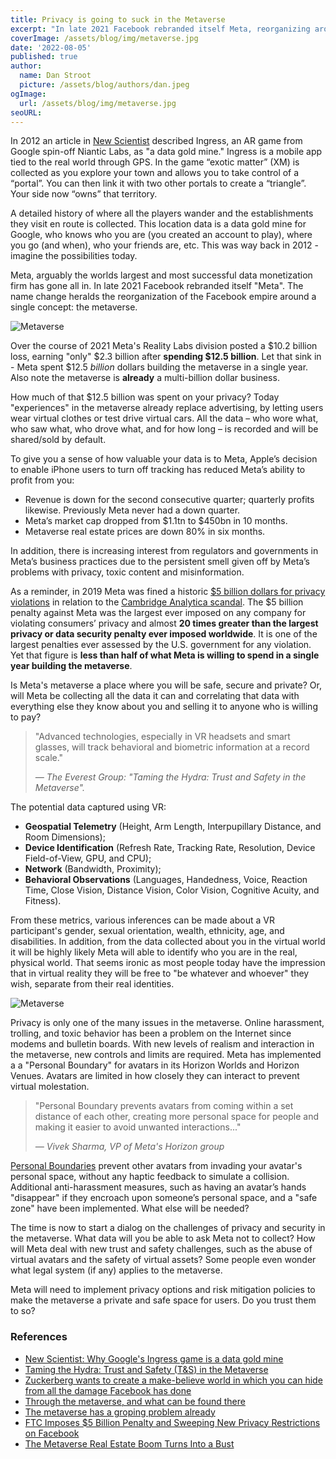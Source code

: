 ```yaml
---
title: Privacy is going to suck in the Metaverse
excerpt: "In late 2021 Facebook rebranded itself Meta, reorganizing around a single concept: the metaverse. Over the course of 2021 Meta's Reality Labs division spent $12.5 billion dollars - in a single year - building the metaverse. Why? Because the metaverse will track behavioral and biometric information at a record scale."
coverImage: /assets/blog/img/metaverse.jpg
date: '2022-08-05'
published: true
author:
  name: Dan Stroot
  picture: /assets/blog/authors/dan.jpeg
ogImage:
  url: /assets/blog/img/metaverse.jpg
seoURL: 
---
```


In 2012 an article in [New Scientist](https://www.newscientist.com/article/mg21628936-200-why-googles-ingress-game-is-a-data-gold-mine/) described Ingress, an AR game from Google spin-off Niantic Labs, as "a data gold mine." Ingress is a mobile app tied to the real world through GPS. In the game “exotic matter” (XM) is collected as you explore your town and allows you to take control of a “portal”. You can then link it with two other portals to create a “triangle”. Your side now “owns” that territory.

A detailed history of where all the players wander and the establishments they visit en route is collected. This location data is a data gold mine for Google, who knows who you are (you created an account to play), where you go (and when), who your friends are, etc. This was way back in 2012 - imagine the possibilities today.

Meta, arguably the worlds largest and most successful data monetization firm has gone all in. In late 2021 Facebook rebranded itself "Meta". The name change heralds the reorganization of the Facebook empire around a single concept: the metaverse. 

![Metaverse](/assets/blog/img/metaverse-fun.jpg)

Over the course of 2021 Meta's Reality Labs division posted a $10.2 billion loss, earning "only" $2.3 billion after **spending $12.5 billion**. Let that sink in - Meta spent $12.5 _billion_ dollars building the metaverse in a single year. Also note the metaverse is **already** a multi-billion dollar business. 

How much of that $12.5 billion was spent on your privacy? Today "experiences" in the metaverse already replace advertising, by letting users wear virtual clothes or test drive virtual cars. All the data – who wore what, who saw what, who drove what, and for how long – is recorded and will be shared/sold by default.

To give you a sense of how valuable your data is to Meta, Apple’s decision to enable iPhone users to turn off tracking has reduced Meta’s ability to profit from you:

* Revenue is down for the second consecutive quarter; quarterly profits likewise. Previously Meta never had a down quarter.
* Meta’s market cap dropped from $1.1tn to $450bn in 10 months.
* Metaverse real estate prices are down 80% in six months.

In addition, there is increasing interest from regulators and governments in Meta’s business practices due to the persistent smell given off by Meta’s problems with privacy, toxic content and misinformation. 

As a reminder, in 2019 Meta was fined a historic [$5 billion dollars for privacy violations](https://www.ftc.gov/news-events/news/press-releases/2019/07/ftc-imposes-5-billion-penalty-sweeping-new-privacy-restrictions-facebook) in relation to the [Cambridge Analytica scandal](/posts/2018-03-16-facebook-suspends-cambridge-analytica). The $5 billion penalty against Meta was the largest ever imposed on any company for violating consumers’ privacy and almost **20 times greater than the largest privacy or data security penalty ever imposed worldwide**. It is one of the largest penalties ever assessed by the U.S. government for any violation. Yet that figure is **less than half of what Meta is willing to spend in a single year building the metaverse**. 

Is Meta's metaverse a place where you will be safe, secure and private? Or, will Meta be collecting all the data it can and correlating that data with everything else they know about you and selling it to anyone who is willing to pay? 

>"Advanced technologies, especially in VR headsets and smart glasses, will track behavioral and biometric information at a record scale."
>
> <cite>&mdash; The Everest Group: "Taming the Hydra: Trust and Safety in the Metaverse".</cite>

The potential data captured using VR: 

- **Geospatial Telemetry** (Height, Arm Length, Interpupillary Distance, and Room Dimensions); 
- **Device Identification** (Refresh Rate, Tracking Rate, Resolution, Device Field-of-View, GPU, and CPU); 
- **Network** (Bandwidth, Proximity); 
- **Behavioral Observations** (Languages, Handedness, Voice, Reaction Time, Close Vision, Distance Vision, Color Vision, Cognitive Acuity, and Fitness).

From these metrics, various inferences can be made about a VR participant's gender, sexual orientation, wealth, ethnicity, age, and disabilities. In addition, from the data collected about you in the virtual world it will be highly likely Meta will able to identify who you are in the real, physical world. That seems ironic as most people today have the impression that in virtual reality they will be free to "be whatever and whoever" they wish, separate from their real identities.  

![Metaverse](/assets/blog/img/metaverse-embed.jpg)

Privacy is only one of the many issues in the metaverse. Online harassment, trolling, and toxic behavior has been a problem on the Internet since modems and bulletin boards. With new levels of realism and interaction in the metaverse, new controls and limits are required. Meta has implemented a a "Personal Boundary" for avatars in its Horizon Worlds and Horizon Venues. Avatars are limited in how closely they can interact to prevent virtual molestation.

>"Personal Boundary prevents avatars from coming within a set distance of each other, creating more personal space for people and making it easier to avoid unwanted interactions..." 
>
><cite>&mdash; Vivek Sharma, VP of Meta's Horizon group</cite>

[Personal Boundaries](https://about.fb.com/news/2022/02/personal-boundary-horizon/) prevent other avatars from invading your avatar's personal space, without any haptic feedback to simulate a collision. Additional anti-harassment measures, such as having an avatar’s hands "disappear" if they encroach upon someone’s personal space, and a "safe zone" have been implemented. What else will be needed?

The time is now to start a dialog on the challenges of privacy and security in the metaverse. What data will you be able to ask Meta not to collect? How will Meta deal with new trust and safety challenges, such as the abuse of virtual avatars and the safety of virtual assets? Some people even wonder what legal system (if any) applies to the metaverse. 

Meta will need to implement privacy options and risk mitigation policies to make the metaverse a private and safe space for users. Do you trust them to so? 

### References

- [New Scientist: Why Google's Ingress game is a data gold mine](https://www.newscientist.com/article/mg21628936-200-why-googles-ingress-game-is-a-data-gold-mine/)
- [Taming the Hydra: Trust and Safety (T&S) in the Metaverse](https://www2.everestgrp.com/reportaction/EGR-2022-67-V-5256/Marketing)
- [Zuckerberg wants to create a make-believe world in which you can hide from all the damage Facebook has done](https://www.theregister.com/2021/10/29/zuckerberg_meta_facebook)
- [Through the metaverse, and what can be found there](https://penntoday.upenn.edu/news/through-metaverse-and-what-can-be-found-there)
- [The metaverse has a groping problem already](https://www.technologyreview.com/2021/12/16/1042516/the-metaverse-has-a-groping-problem/)
- [FTC Imposes $5 Billion Penalty and Sweeping New Privacy Restrictions on Facebook](https://www.ftc.gov/news-events/news/press-releases/2019/07/ftc-imposes-5-billion-penalty-sweeping-new-privacy-restrictions-facebook)
- [The Metaverse Real Estate Boom Turns Into a Bust](https://www.theinformation.com/articles/the-metaverse-real-estate-boom-turns-into-a-bust)
